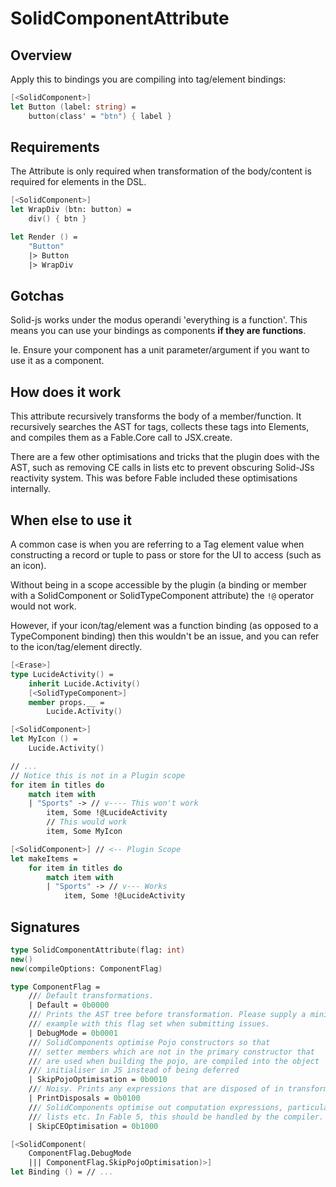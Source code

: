 # SolidComponentAttribute

## Overview

Apply this to bindings you are compiling into tag/element bindings:

```fsharp
[<SolidComponent>]
let Button (label: string) =
    button(class' = "btn") { label }
```

## Requirements

The Attribute is only required when transformation of the body/content is required for elements in the DSL.

```fsharp title="Can compose bindings without the SolidComponentAttribute"
[<SolidComponent>]
let WrapDiv (btn: button) =
    div() { btn }

let Render () =
    "Button"
    |> Button
    |> WrapDiv
```

## Gotchas

Solid-js works under the modus operandi 'everything is a function'. This means you can use your bindings as components **if they are functions**.

Ie. Ensure your component has a unit parameter/argument if you want to use it as a component.

## How does it work

This attribute recursively transforms the body of a member/function.
It recursively searches the AST for tags, collects these tags into Elements, and compiles them as a Fable.Core call to JSX.create.

<div class="px-8 text-muted-foreground text-sm">
    There are a few other optimisations and tricks that the plugin does with the AST, such as removing CE calls in lists etc to prevent obscuring Solid-JSs reactivity system. This was before Fable included these optimisations internally.
</div>

## When else to use it

A common case is when you are referring to a Tag element value when constructing a record or tuple to pass or store for the UI to access (such as an icon).

Without being in a scope accessible by the plugin (a binding or member with a SolidComponent or SolidTypeComponent attribute) the `!@` operator would not work.

However, if your icon/tag/element was a function binding (as opposed to a TypeComponent binding) then this wouldn't be an issue, and you can refer to the icon/tag/element directly.

```fsharp
[<Erase>]
type LucideActivity() =
    inherit Lucide.Activity()
    [<SolidTypeComponent>]
    member props.__ =
        Lucide.Activity()

[<SolidComponent>]
let MyIcon () =
    Lucide.Activity()

// ...
// Notice this is not in a Plugin scope
for item in titles do
    match item with
    | "Sports" -> // v---- This won't work
        item, Some !@LucideActivity
        // This would work
        item, Some MyIcon

[<SolidComponent>] // <-- Plugin Scope
let makeItems =
    for item in titles do
        match item with
        | "Sports" -> // v--- Works
            item, Some !@LucideActivity
```

## Signatures

```fsharp
type SolidComponentAttribute(flag: int)
new()
new(compileOptions: ComponentFlag)
```

```fsharp
type ComponentFlag =
    /// Default transformations.
    | Default = 0b0000
    /// Prints the AST tree before transformation. Please supply a minimal
    /// example with this flag set when submitting issues.
    | DebugMode = 0b0001
    /// SolidComponents optimise Pojo constructors so that
    /// setter members which are not in the primary constructor that
    /// are used when building the pojo, are compiled into the object
    /// initialiser in JS instead of being deferred
    | SkipPojoOptimisation = 0b0010
    /// Noisy. Prints any expressions that are disposed of in transformation.
    | PrintDisposals = 0b0100
    /// SolidComponents optimise out computation expressions, particularly of
    /// lists etc. In Fable 5, this should be handled by the compiler.
    | SkipCEOptimisation = 0b1000
```

```fsharp
[<SolidComponent(
    ComponentFlag.DebugMode 
    ||| ComponentFlag.SkipPojoOptimisation)>]
let Binding () = // ...
```
